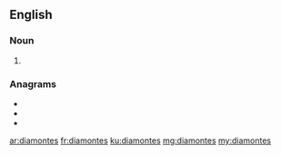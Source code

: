 ==English==

===Noun===
{{head|en|noun plural form}}

# {{plural of|diamonte|lang=en}}

===Anagrams===
* {{l|en|dominates}}
* {{l|en|Maidstone}}
* {{l|en|staminode}}

[[ar:diamontes]]
[[fr:diamontes]]
[[ku:diamontes]]
[[mg:diamontes]]
[[my:diamontes]]